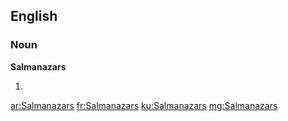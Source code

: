 ==English==

===Noun===
'''Salmanazars'''

# {{plural of|Salmanazar}}

[[ar:Salmanazars]]
[[fr:Salmanazars]]
[[ku:Salmanazars]]
[[mg:Salmanazars]]